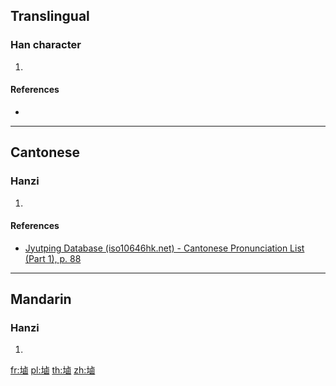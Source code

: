 ==Translingual==

===Han character===
{{Han char|rn=32|rad=土|as=11|sn=14|four=|canj=GYWI|ids=⿰土鹵}}

# {{defn|Han|sort=土11}}

====References====
* {{Han ref|kx=0236.430|dkj=05390|dj=0475.050|hdz=10479.100|uh=5877|ud=22647}}

----

==Cantonese==

===Hanzi===
{{yue-hanzi|jyut=[[lou5]]|y=lou5}}

# {{defn|lang=yue|sort=土11}}

====References====
* [http://www.iso10646hk.net/jp/document/download.jsp Jyutping Database (iso10646hk.net) - Cantonese Pronunciation List (Part 1), p. 88]

----

==Mandarin==

===Hanzi===
{{cmn-hanzi|pin=[[lǔ]] ([[lu3]])|wg=lu<sup>3</sup>}}

# {{defn|lang=cmn|sort=土11}}

[[fr:塷]]
[[pl:塷]]
[[th:塷]]
[[zh:塷]]